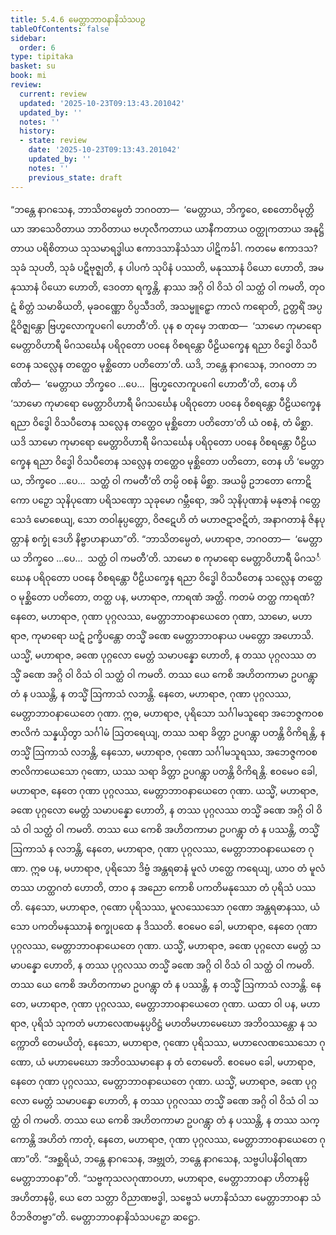 ```yaml
---
title: 5.4.6 မေတ္တာဘာဝနာနိသံသပဉှ
tableOfContents: false
sidebar:
  order: 6
type: tipitaka
basket: su
book: mi
review:
  current: review
  updated: '2025-10-23T09:13:43.201042'
  updated_by: ''
  notes: ''
  history:
  - state: review
    date: '2025-10-23T09:13:43.201042'
    updated_by: ''
    notes: ''
    previous_state: draft
---
```



<ReviewStatus review={frontmatter.review} showDetails={true} />

<HypothesisAnnotation frontmatter={frontmatter} />

<DynamicBreadcrumb />

<Division number="155" book="mi" e="ch" v="28">

<Paragraph number="882" book="mi">
“ဘန္တေ နာဂသေန, ဘာသိတမ္ပေတံ ဘဂဝတာ—  ‘မေတ္တာယ, ဘိက္ခဝေ, စေတောဝိမုတ္တိယာ အာသေဝိတာယ ဘာဝိတာယ ဗဟုလီကတာယ ယာနီကတာယ ဝတ္ထုကတာယ အနုဋ္ဌိတာယ ပရိစိတာယ သုသမာရဒ္ဓါယ ဧကာဒသာနိသံသာ ပါဋိကင်္ခါ. ကတမေ ဧကာဒသ? သုခံ သုပတိ, သုခံ ပဋိဗုဇ္ဈတိ, န ပါပကံ သုပိနံ ပဿတိ, မနုဿာနံ ပိယော ဟောတိ, အမနုဿာနံ ပိယော ဟောတိ, ဒေဝတာ ရက္ခန္တိ, နာဿ အဂ္ဂိ ဝါ ဝိသံ ဝါ သတ္ထံ ဝါ ကမတိ, တုဝဋံ စိတ္တံ သမာဓိယတိ, မုခဝဏ္ဏော ဝိပ္ပသီဒတိ, အသမ္မူဠှော ကာလံ ကရောတိ, ဥတ္တရိံ အပ္ပဋိဝိဇ္ဈန္တော ဗြဟ္မလောကူပဂေါ ဟောတီ’တိ. ပုန စ တုမှေ ဘဏထ—  ‘သာမော ကုမာရော မေတ္တာဝိဟာရီ မိဂသင်္ဃေန ပရိဝုတော ပဝနေ ဝိစရန္တော ပီဠိယက္ခေန ရညာ ဝိဒ္ဓေါ ဝိသပီတေန သလ္လေန တတ္ထေဝ မုစ္ဆိတော ပတိတော’တိ.
</Paragraph>

<Paragraph number="883" book="mi">
ယဒိ, ဘန္တေ နာဂသေန, ဘဂဝတာ ဘဏိတံ—  ‘မေတ္တာယ ဘိက္ခဝေ …ပေ…  ဗြဟ္မလောကူပဂေါ ဟောတီ’တိ, တေန ဟိ ‘သာမော ကုမာရော မေတ္တာဝိဟာရီ မိဂသင်္ဃေန ပရိဝုတော ပဝနေ ဝိစရန္တော ပီဠိယက္ခေန ရညာ ဝိဒ္ဓေါ ဝိသပီတေန သလ္လေန တတ္ထေဝ မုစ္ဆိတော ပတိတော’တိ ယံ ဝစနံ, တံ မိစ္ဆာ. ယဒိ သာမော ကုမာရော မေတ္တာဝိဟာရီ မိဂသင်္ဃေန ပရိဝုတော ပဝနေ ဝိစရန္တော ပီဠိယက္ခေန ရညာ ဝိဒ္ဓေါ ဝိသပီတေန သလ္လေန တတ္ထေဝ မုစ္ဆိတော ပတိတော, တေန ဟိ ‘မေတ္တာယ, ဘိက္ခဝေ …ပေ…  သတ္ထံ ဝါ ကမတီ’တိ တမ္ပိ ဝစနံ မိစ္ဆာ. အယမ္ပိ ဥဘတော ကောဋိကော ပဉှော သုနိပုဏော ပရိသဏှော သုခုမော ဂမ္ဘီရော, အပိ သုနိပုဏာနံ မနုဇာနံ ဂတ္တေ သေဒံ မောစေယျ, သော တဝါနုပ္ပတ္တော, ဝိဇဋေဟိ တံ မဟာဇဋာဇဋိတံ, အနာဂတာနံ ဇိနပုတ္တာနံ စက္ခုံ ဒေဟိ နိဗ္ဗာဟနာယာ”တိ.
</Paragraph>

<Paragraph number="884" book="mi">
“ဘာသိတမ္ပေတံ, မဟာရာဇ, ဘဂဝတာ—  ‘မေတ္တာယ ဘိက္ခဝေ …ပေ…  သတ္ထံ ဝါ ကမတီ’တိ. သာမော စ ကုမာရော မေတ္တာဝိဟာရီ မိဂသင်္ဃေန ပရိဝုတော ပဝနေ ဝိစရန္တော ပီဠိယက္ခေန ရညာ ဝိဒ္ဓေါ ဝိသပီတေန သလ္လေန တတ္ထေဝ မုစ္ဆိတော ပတိတော, တတ္ထ ပန, မဟာရာဇ, ကာရဏံ အတ္ထိ. ကတမံ တတ္ထ ကာရဏံ? နေတေ, မဟာရာဇ, ဂုဏာ ပုဂ္ဂလဿ, မေတ္တာဘာဝနာယေတေ ဂုဏာ, သာမော, မဟာရာဇ, ကုမာရော ဃဋံ ဥက္ခိပန္တော တသ္မိံ ခဏေ မေတ္တာဘာဝနာယ ပမတ္တော အဟောသိ.
</Paragraph>

<Paragraph number="885" book="mi">
ယသ္မိံ, မဟာရာဇ, ခဏေ ပုဂ္ဂလော မေတ္တံ သမာပန္နော ဟောတိ, န တဿ ပုဂ္ဂလဿ တသ္မိံ ခဏေ အဂ္ဂိ ဝါ ဝိသံ ဝါ သတ္ထံ ဝါ ကမတိ. တဿ ယေ ကေစိ အဟိတကာမာ ဥပဂန္တွာ တံ န ပဿန္တိ, န တသ္မိံ ဩကာသံ လဘန္တိ. နေတေ, မဟာရာဇ, ဂုဏာ ပုဂ္ဂလဿ, မေတ္တာဘာဝနာယေတေ ဂုဏာ. ဣဓ, မဟာရာဇ, ပုရိသော သင်္ဂါမသူရော အဘေဇ္ဇကဝစဇာလိကံ သန္နယှိတွာ သင်္ဂါမံ ဩတရေယျ, တဿ သရာ ခိတ္တာ ဥပဂန္တွာ ပတန္တိ ဝိကိရန္တိ, န တသ္မိံ ဩကာသံ လဘန္တိ, နေသော, မဟာရာဇ, ဂုဏော သင်္ဂါမသူရဿ, အဘေဇ္ဇကဝစဇာလိကာယေသော ဂုဏော, ယဿ သရာ ခိတ္တာ ဥပဂန္တွာ ပတန္တိ ဝိကိရန္တိ. ဧဝမေဝ ခေါ, မဟာရာဇ, နေတေ ဂုဏာ ပုဂ္ဂလဿ, မေတ္တာဘာဝနာယေတေ ဂုဏာ.
</Paragraph>

<Paragraph number="886" book="mi">
ယသ္မိံ, မဟာရာဇ, ခဏေ ပုဂ္ဂလော မေတ္တံ သမာပန္နော ဟောတိ, န တဿ ပုဂ္ဂလဿ တသ္မိံ ခဏေ အဂ္ဂိ ဝါ ဝိသံ ဝါ သတ္ထံ ဝါ ကမတိ. တဿ ယေ ကေစိ အဟိတကာမာ ဥပဂန္တွာ တံ န ပဿန္တိ, တသ္မိံ ဩကာသံ န လဘန္တိ, နေတေ, မဟာရာဇ, ဂုဏာ ပုဂ္ဂလဿ, မေတ္တာဘာဝနာယေတေ ဂုဏာ. ဣဓ ပန, မဟာရာဇ, ပုရိသော ဒိဗ္ဗံ အန္တရဓာနံ မူလံ ဟတ္ထေ ကရေယျ, ယာဝ တံ မူလံ တဿ ဟတ္ထဂတံ ဟောတိ, တာဝ န အညော ကောစိ ပကတိမနုဿော တံ ပုရိသံ ပဿတိ. နေသော, မဟာရာဇ, ဂုဏော ပုရိသဿ, မူလဿေသော ဂုဏော အန္တရဓာနဿ, ယံ သော ပကတိမနုဿာနံ စက္ခုပထေ န ဒိဿတိ. ဧဝမေဝ ခေါ, မဟာရာဇ, နေတေ ဂုဏာ ပုဂ္ဂလဿ, မေတ္တာဘာဝနာယေတေ ဂုဏာ.
</Paragraph>

<Paragraph number="887" book="mi">
ယသ္မိံ, မဟာရာဇ, ခဏေ ပုဂ္ဂလော မေတ္တံ သမာပန္နော ဟောတိ, န တဿ ပုဂ္ဂလဿ တသ္မိံ ခဏေ အဂ္ဂိ ဝါ ဝိသံ ဝါ သတ္ထံ ဝါ ကမတိ. တဿ ယေ ကေစိ အဟိတကာမာ ဥပဂန္တွာ တံ န ပဿန္တိ, န တသ္မိံ ဩကာသံ လဘန္တိ. နေတေ, မဟာရာဇ, ဂုဏာ ပုဂ္ဂလဿ, မေတ္တာဘာဝနာယေတေ ဂုဏာ. ယထာ ဝါ ပန, မဟာရာဇ, ပုရိသံ သုကတံ မဟာလေဏမနုပ္ပဝိဋ္ဌံ မဟတိမဟာမေဃော အဘိဝဿန္တော န သက္ကောတိ တေမယိတုံ, နေသော, မဟာရာဇ, ဂုဏော ပုရိသဿ, မဟာလေဏဿေသော ဂုဏော, ယံ မဟာမေဃော အဘိဝဿမာနော န တံ တေမေတိ. ဧဝမေဝ ခေါ, မဟာရာဇ, နေတေ ဂုဏာ ပုဂ္ဂလဿ, မေတ္တာဘာဝနာယေတေ ဂုဏာ.
</Paragraph>

<Paragraph number="888" book="mi">
ယသ္မိံ, မဟာရာဇ, ခဏေ ပုဂ္ဂလော မေတ္တံ သမာပန္နော ဟောတိ, န တဿ ပုဂ္ဂလဿ တသ္မိံ ခဏေ အဂ္ဂိ ဝါ ဝိသံ ဝါ သတ္ထံ ဝါ ကမတိ. တဿ ယေ ကေစိ အဟိတကာမာ ဥပဂန္တွာ တံ န ပဿန္တိ, န တဿ သက္ကောန္တိ အဟိတံ ကာတုံ, နေတေ, မဟာရာဇ, ဂုဏာ ပုဂ္ဂလဿ, မေတ္တာဘာဝနာယေတေ ဂုဏာ”တိ. “အစ္ဆရိယံ, ဘန္တေ နာဂသေန, အဗ္ဘုတံ, ဘန္တေ နာဂသေန, သဗ္ဗပါပနိဝါရဏာ မေတ္တာဘာဝနာ”တိ. “သဗ္ဗကုသလဂုဏာဝဟာ, မဟာရာဇ, မေတ္တာဘာဝနာ ဟိတာနမ္ပိ အဟိတာနမ္ပိ, ယေ တေ သတ္တာ ဝိညာဏဗဒ္ဓါ, သဗ္ဗေသံ မဟာနိသံသာ မေတ္တာဘာဝနာ သံဝိဘဇိတဗ္ဗာ”တိ.

</Paragraph>
</Division>

<Paragraph number="889" type="center" book="mi">
မေတ္တာဘာဝနာနိသံသပဉှော ဆဋ္ဌော.
</Paragraph>